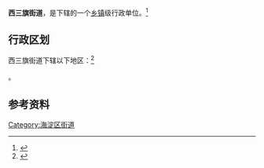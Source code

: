 {{中国乡级行政区
|景观照片文件名 = Yuxin School Attached to Capital Normal University (20210301170646).jpg
|景观照片描述 = [[首都师范大学附属育新学校|首都师范大学附属育新学校]]
|汉语拼音 = 
|其他语言 = 
|其他语言名称 = 
|旧称 = 
|地名出处 = 
|位置图文件名 = 
|位置图描述 = 
|自定义图片= 
|建置时间 = 2000年3月30日（设街道）<ref>{{cite web|url=http://www.hdda.gov.cn/hddsj/2000nian/|title=2000年大事记|work=海淀档案馆|accessdate=2016-10-18}}{{dead link|date=2018年4月 |bot=InternetArchiveBot |fix-attempted=yes }}</ref>
|政府驻地 = 
|毗邻 = 昌平区[[回龙观街道|回龙观街道]]、[[东小口地区|东小口地区]]、朝阳区[[奥运村街道|奥运村街道]]、海淀区[[东升地区|东升地区]]、[[清河街道_(北京市)|清河街道]]
|总面积 = 
|总人口 = 
|总人口年份 = 
|常住人口 = 157643人<ref>{{cite web|url=http://zyk.bjhd.gov.cn/jbdt/auto4514_51808/auto4514_54025/auto4514/auto4514_54045/auto4514/202106/P020210607318472808814.pdf|title=北京市海淀区第七次全国人口普查公报|publisher=北京市海淀区统计局|date=2021-06-07|accessdate=2021-06-18}}</ref>
|常住人口年份 = 2020
|人口密度 = 
|GDP = 
|GDP年份 = 
|邮政编码 = 
|电话区号 = 10
|官方网站 = 
|网站名称 = 
|11/01/08/019/000}}

'''西三旗街道'''，是{{PRC admin/fullname|11/01/08/019/000|3}}下辖的一个[[乡镇|乡镇]]级行政单位。<ref>{{PRC admin/ref sgc|{{PRC admin/parent|11/01/08/019/000}}}}</ref>

== 行政区划 ==

西三旗街道下辖以下地区：<ref>{{PRC admin/ref sgc|11/01/08/019/000}}</ref>

{{PRC admin/children|11/01/08/019/000}}。

== 参考资料 ==

{{Reflist|2}}

{{北京市海淀区行政区划}}
{{北京行政区划小作品}}

[[Category:海淀区街道|Category:海淀区街道]]